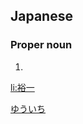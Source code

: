 ==Japanese==
{{ja-kanjitab|ゆう|いち|yomi=o}}

===Proper noun===
{{ja-pos|proper|ゆういち}}

# {{given name|male|lang=ja}}

[[Category:Japanese male given names|ゆういち]]

[[li:裕一]]